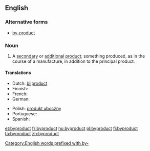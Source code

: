 {{also|by-product}}
==English==
{{wikipedia|by-product}}

===Alternative forms===
* [[by-product]]

===Noun===
{{en-noun}}

# A [[secondary]] or [[additional]] [[product]]; something produced, as in the course of a manufacture, in addition to the principal product.

====Translations====
{{trans-top|secondary or additional product}}
* Dutch: [[bijproduct]]
* Finnish: {{t|fi|sivutuote}}
* French: {{t+|fr|sous-produit|m}}
* German: {{t-|de|Nebenprodukt}}
{{trans-mid}}
* Polish: [[produkt uboczny]]
* Portuguese: {{t+|pt|derivado}}
* Spanish: {{t-|es|subproducto|m}}
{{trans-bottom}}

[[Category:English words prefixed with by-]]

[[et:byproduct]]
[[fr:byproduct]]
[[hu:byproduct]]
[[pl:byproduct]]
[[fi:byproduct]]
[[ta:byproduct]]
[[zh:byproduct]]